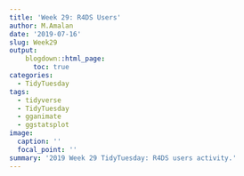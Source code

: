 ```yaml
---
title: 'Week 29: R4DS Users'
author: M.Amalan
date: '2019-07-16'
slug: Week29
output: 
    blogdown::html_page:
      toc: true
categories:
  - TidyTuesday
tags:
  - tidyverse
  - TidyTuesday
  - gganimate
  - ggstatsplot
image:
  caption: ''
  focal_point: ''
summary: '2019 Week 29 TidyTuesday: R4DS users activity.'   
---
```


